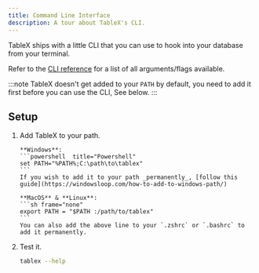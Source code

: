 ---
title: Command Line Interface
description: A tour about TableX's CLI.
---


TableX ships with a little CLI that you can use to hook into your database from your terminal.

Refer to the [CLI reference](/references/cli) for a list of all arguments/flags available.

:::note
TableX doesn't get added to your `PATH` by default, you need to add it first
before you can use the CLI, See below.
:::

## Setup

<Steps>

1.  Add TableX to your path.

        **Windows**:
        ```powershell  title="Powershell"
        set PATH="%PATH%;C:\path\to\tablex"
        ```
        If you wish to add it to your path _permanently_, [follow this guide](https://windowsloop.com/how-to-add-to-windows-path/)

        **MacOS** & **Linux**:
        ```sh frame="none"
        export PATH = "$PATH :/path/to/tablex"
        ```
        You can also add the above line to your `.zshrc` or `.bashrc` to add it permanently.

2.  Test it.

    ```sh showLineNumbers=false frame="none"
    tablex --help
    ```

</Steps>
